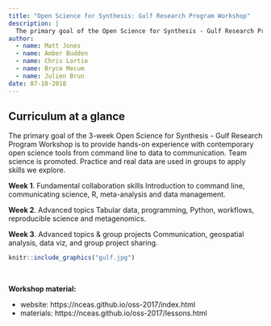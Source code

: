 ```yaml
---
title: "Open Science for Synthesis: Gulf Research Program Workshop"
description: |
  The primary goal of the Open Science for Synthesis - Gulf Research Program Workshop is to provide hands-on experience with contemporary open science tools from command line to data to communication. Team science is promoted. Practice and real data are used in groups to apply skills we explore.
author:
  - name: Matt Jones
  - name: Amber Budden 
  - name: Chris Lortie
  - name: Bryce Mecum
  - name: Julien Brun
date: 07-10-2018
---
```


## Curriculum at a glance

The primary goal of the 3-week Open Science for Synthesis - Gulf Research Program Workshop is to provide hands-on experience with contemporary open science tools from command line to data to communication. Team science is promoted. Practice and real data are used in groups to apply skills we explore.

**Week 1**. Fundamental collaboration skills
Introduction to command line, communicating science, R, meta-analysis and data management.

**Week 2**. Advanced topics
Tabular data, programming, Python, workflows, reproducible science and metagenomics.

**Week 3**. Advanced topics & group projects
Communication, geospatial analysis, data viz, and group project sharing.



```r
knitr::include_graphics("gulf.jpg")
```

<br>

**Workshop material:**

- website: https://nceas.github.io/oss-2017/index.html
- materials: https://nceas.github.io/oss-2017/lessons.html

